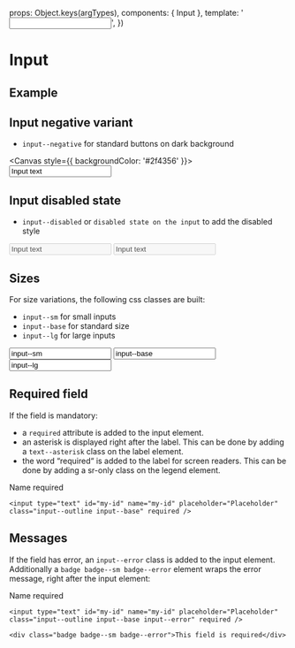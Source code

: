 
<Meta of={InputStories} />

  props: Object.keys(argTypes),
  components: { Input },
  template:
    '<Input :type="type" :required="required" :variant="variant" :size="size" :label="label" :hideLabel="hideLabel" :placeholder="placeholder" :value="value" :id="id" :min="min" :max="max" :step="step" :message="message" :messageType="messageType" />',
})

# Input

## Example

<Canvas>
  <Story of={InputStories.Example} />
</Canvas>

<Controls />

## Input negative variant

* `input--negative` for standard buttons on dark background

<Canvas style={{ backgroundColor: '#2f4356' }}>
  <input class="input--negative input--base" value="Input text" />
</Canvas>

## Input disabled state

* `input--disabled` or `disabled state on the input` to add the disabled style

<Canvas>
  <input class="input--outline input--base" disabled value="Input text" />

  <input class="input--negative input--base" disabled value="Input text" />
</Canvas>

## Sizes

For size variations, the following css classes are built:

* `input--sm` for small inputs
* `input--base` for standard size
* `input--lg` for large inputs

<Canvas>
  <input class="input--outline input--sm" value="input--sm" />

  <input class="input--outline input--base" value="input--base" />

  <input class="input--outline input--lg" value="input--lg" />
</Canvas>

## Required field

If the field is mandatory:

* a `required` attribute is added to the input element.
* an asterisk is displayed right after the label. This can be done by adding a `text--asterisk` class on the label element.
* the word “required“ is added to the label for screen readers. This can be done by adding a sr-only class on the legend element.

<Canvas>
  <div class="form__group__input">
    <label for="my-id" class="text--base text--asterisk">
      Name <span class="sr-only">required</span>
    </label>

    <input type="text" id="my-id" name="my-id" placeholder="Placeholder" class="input--outline input--base" required />
  </div>
</Canvas>

## Messages

If the field has error, an `input--error` class is added to the input element. Additionally
a `badge badge--sm badge--error` element wraps the error message, right after the input element:

<Canvas>
  <div class="form__group__input">
    <label for="my-id" class="text--base text--asterisk">
      Name <span class="sr-only">required</span>
    </label>

    <input type="text" id="my-id" name="my-id" placeholder="Placeholder" class="input--outline input--base input--error" required />

    <div class="badge badge--sm badge--error">This field is required</div>
  </div>
</Canvas>
